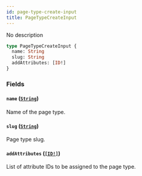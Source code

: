 ```yaml
---
id: page-type-create-input
title: PageTypeCreateInput
---
```


No description

```graphql
type PageTypeCreateInput {
  name: String
  slug: String
  addAttributes: [ID!]
}
```

### Fields

#### `name` ([`String`](../../../developer/api-reference/scalars/string))

Name of the page type.

#### `slug` ([`String`](../../../developer/api-reference/scalars/string))

Page type slug.

#### `addAttributes` ([`[ID!]`](../../../developer/api-reference/scalars/id))

List of attribute IDs to be assigned to the page type.
